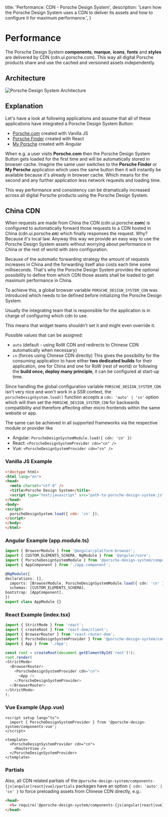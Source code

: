 
  title: 'Performance: CDN - Porsche Design System',
  description: 'Learn how the Porsche Design System uses a CDN to deliver its assets and how to configure it for maximum performance.',
}

# Performance

The Porsche Design System **components**, **marque**, **icons**, **fonts** and **styles** are delivered by CDN
(cdn.ui.porsche.com). This way all digital Porsche products share and use the cached and versioned assets independently.

## Architecture

![Porsche Design System Architecture](assets/pds-architecture.png)

## Explanation

Let's have a look at following applications and assume that all of these applications have integrated a Porsche Design
System Button:

- [Porsche.com](https://porsche.com) created with Vanilla JS
- [Porsche Finder](https://finder.porsche.com) created with React
- [My Porsche](https://login.porsche.com/login) created with Angular

When e.g. a user visits **Porsche.com** then the Porsche Design System Button gets loaded for the first time and will be
automatically stored in browser cache. Imagine the same user switches to the **Porsche Finder** or **My Porsche**
application which uses the same button then it will instantly be available because it's already in browser cache. Which
means for the second and any further application less network requests and loading time.

This way performance and consistency can be dramatically increased across all digital Porsche products using the Porsche
Design System.

## China CDN

When requests are made from China the CDN (cdn.ui.porsche.**com**) is configured to automatically forward those requests
to a CDN hosted in China (cdn.ui.porsche.**cn**) which finally responses the request. Why? Because it's local law.
Anyway this way we provide an easy way to use the Porsche Design System assets without worrying about performance in
China or the rest of world with zero configuration.

Because of the automatic forwarding strategy the amount of requests increases in China and the forwarding itself also
costs each time some milliseconds. That's why the Porsche Design System provides the optional possibility to define from
which CDN those assets shall be loaded to get maximum performance in China.

To achieve this, a global browser variable `PORSCHE_DESIGN_SYSTEM_CDN` was introduced which needs to be defined before
initializing the Porsche Design System.

<Notification heading="Attention" headingTag="h3" state="warning">
  Usually the integrating team that is responsible for the application is in charge of configuring which cdn to use.

  This means that widget teams shouldn't set it and might even override it.
</Notification>

Possible values that can be assigned:

- `auto` (default - using RoW CDN and redirects to Chinese CDN automatically when necessary)
- `cn` (forces using Chinese CDN directly) This gives the possibility for the consuming application to have either **two
dedicated builds** for their application, one for China and one for RoW (rest of world) or following the **build once,
deploy many principle**, it can be configured at start-up time.

Since handling the global configuration variable `PORSCHE_DESIGN_SYSTEM_CDN` isn't very nice and won't work in a SSR
context, the `porscheDesignSystem.load()` function accepts a `cdn: 'auto' | 'cn'` option which will then set the
`PORSCHE_DESIGN_SYSTEM_CDN` for backwards compatibility and therefore affecting other micro frontends within the same
website or app.

The same can be achieved in all supported frameworks via the respective module or provider like

- Angular: `PorscheDesignSystemModule.load({ cdn: 'cn' })`
- React: `<PorscheDesignSystemProvider cdn="cn" />`
- Vue: `<PorscheDesignSystemProvider cdn="cn" />`

### Vanilla JS Example

```html
<!doctype html>
<html lang="en">
<head>
  <meta charset="utf-8" />
  <title>Porsche Design System</title>
  <script type="text/javascript" src="path-to-porsche-design-system.js"></script>
</head>
<body>
<script>
  porscheDesignSystem.load({ cdn: 'cn' });
</script>
</body>
</html>
```

### Angular Example (app.module.ts)

```ts
import { BrowserModule } from '@angular/platform-browser';
import { CUSTOM_ELEMENTS_SCHEMA, NgModule } from '@angular/core';
import { PorscheDesignSystemModule } from '@porsche-design-system/components-angular';
import { AppComponent } from './app.component';

@NgModule({
declarations: [],
  imports: [BrowserModule, PorscheDesignSystemModule.load({ cdn: 'cn' })],
  schemas: [CUSTOM_ELEMENTS_SCHEMA],
bootstrap: [AppComponent],
})
export class AppModule {}
```

### React Example (index.tsx)

```ts
import { StrictMode } from 'react';
import { createRoot } from 'react-dom/client';
import { BrowserRouter } from 'react-router-dom';
import { PorscheDesignSystemProvider } from '@porsche-design-system/components-react';
import { App } from './App';

const root = createRoot(document.getElementById('root')!);
root.render(
<StrictMode>
  <BrowserRouter>
    <PorscheDesignSystemProvider cdn="cn">
      <App />
    </PorscheDesignSystemProvider>
  </BrowserRouter>
</StrictMode>
);
```

### Vue Example (App.vue)

```tsx
<script setup lang="ts">
  import { PorscheDesignSystemProvider } from '@porsche-design-system/components-vue';
</script>

<template>
  <PorscheDesignSystemProvider cdn="cn">
    <RouterView />
  </PorscheDesignSystemProvider>
</template>
```

### Partials

Also, all CDN related partials of the `@porsche-design-system/components-{js|angular|react|vue}/partials` packages have
an option `{ cdn: 'auto' | 'cn' }` to force preloading assets from Chinese CDN directly, e.g.:

```html
<head>
  <%= require('@porsche-design-system/components-{js|angular|react|vue}/partials').getFontFaceStylesheet({ cdn: 'cn' }) %>
</head>
```
